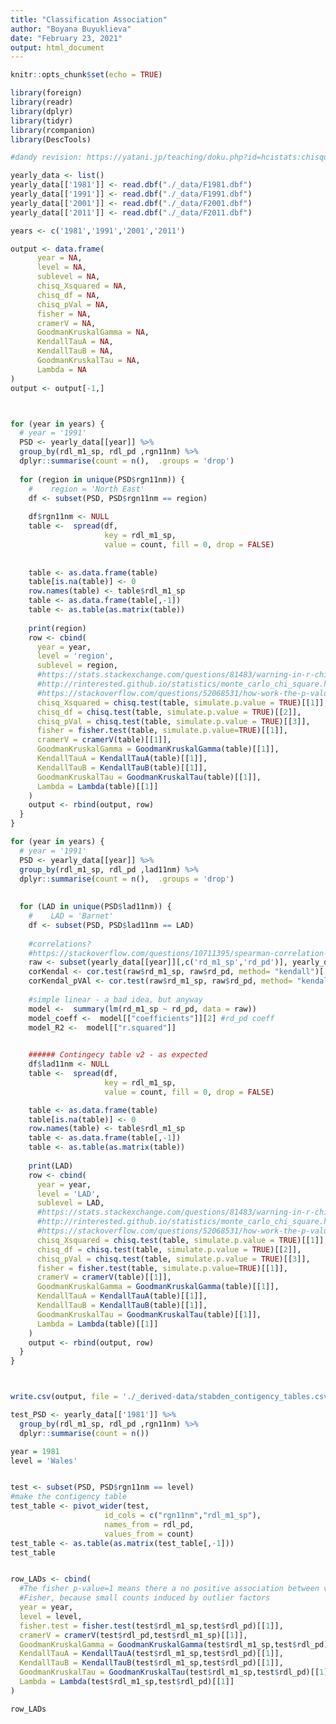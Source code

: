 ```yaml
---
title: "Classification Association"
author: "Boyana Buyuklieva"
date: "February 23, 2021"
output: html_document
---
```


```r
knitr::opts_chunk$set(echo = TRUE)
```


```r
library(foreign)
library(readr)
library(dplyr)
library(tidyr)
library(rcompanion)
library(DescTools)

#dandy revision: https://yatani.jp/teaching/doku.php?id=hcistats:chisquare
```

```r
yearly_data <- list()
yearly_data[['1981']] <- read.dbf("./_data/F1981.dbf")
yearly_data[['1991']] <- read.dbf("./_data/F1991.dbf")
yearly_data[['2001']] <- read.dbf("./_data/F2001.dbf")
yearly_data[['2011']] <- read.dbf("./_data/F2011.dbf")
```

```r
years <- c('1981','1991','2001','2011')

output <- data.frame(
      year = NA, 
      level = NA, 
      sublevel = NA, 
      chisq_Xsquared = NA, 
      chisq_df = NA, 
      chisq_pVal = NA, 
      fisher = NA, 
      cramerV = NA, 
      GoodmanKruskalGamma = NA, 
      KendallTauA = NA, 
      KendallTauB = NA, 
      GoodmanKruskalTau = NA, 
      Lambda = NA 
)
output <- output[-1,]



for (year in years) {
  # year = '1991'
  PSD <- yearly_data[[year]] %>%
  group_by(rdl_m1_sp, rdl_pd ,rgn11nm) %>%
  dplyr::summarise(count = n(),  .groups = 'drop')
  
  for (region in unique(PSD$rgn11nm)) {
    #    region = 'North East'
    df <- subset(PSD, PSD$rgn11nm == region)
    
    df$rgn11nm <- NULL
    table <-  spread(df,
                     key = rdl_m1_sp, 
                     value = count, fill = 0, drop = FALSE)
    
    
    table <- as.data.frame(table)
    table[is.na(table)] <- 0
    row.names(table) <- table$rdl_m1_sp
    table <- as.data.frame(table[,-1])
    table <- as.table(as.matrix(table))
    
    print(region)
    row <- cbind(
      year = year, 
      level = 'region',
      sublevel = region,
      #https://stats.stackexchange.com/questions/81483/warning-in-r-chi-squared-approximation-may-be-incorrect
      #http://rinterested.github.io/statistics/monte_carlo_chi_square.html
      #https://stackoverflow.com/questions/52068531/how-work-the-p-value-simulation-in-the-chisq-test-and-fisher-test
      chisq_Xsquared = chisq.test(table, simulate.p.value = TRUE)[[1]],
      chisq_df = chisq.test(table, simulate.p.value = TRUE)[[2]],
      chisq_pVal = chisq.test(table, simulate.p.value = TRUE)[[3]],
      fisher = fisher.test(table, simulate.p.value=TRUE)[[1]],
      cramerV = cramerV(table)[[1]],
      GoodmanKruskalGamma = GoodmanKruskalGamma(table)[[1]],
      KendallTauA = KendallTauA(table)[[1]],
      KendallTauB = KendallTauB(table)[[1]],
      GoodmanKruskalTau = GoodmanKruskalTau(table)[[1]],
      Lambda = Lambda(table)[[1]]
    )
    output <- rbind(output, row)
  }
}
```



```r
for (year in years) {
  # year = '1991'
  PSD <- yearly_data[[year]] %>%
  group_by(rdl_m1_sp, rdl_pd ,lad11nm) %>%
  dplyr::summarise(count = n(),  .groups = 'drop')
  
  
  for (LAD in unique(PSD$lad11nm)) {
    #    LAD = 'Barnet'
    df <- subset(PSD, PSD$lad11nm == LAD)
  
    #correlations?
    #https://stackoverflow.com/questions/10711395/spearman-correlation-and-ties
    raw <- subset(yearly_data[[year]][,c('rd_m1_sp','rd_pd')], yearly_data[[year]]$lad11nm == LAD) 
    corKendal <- cor.test(raw$rd_m1_sp, raw$rd_pd, method= "kendall")[["estimate"]]
    corKendal_pVAl <- cor.test(raw$rd_m1_sp, raw$rd_pd, method= "kendall")[["p.value"]]
    
    #simple linear - a bad idea, but anyway
    model <-  summary(lm(rd_m1_sp ~ rd_pd, data = raw))
    model_coeff <-  model[["coefficients"]][2] #rd_pd coeff
    model_R2 <-  model[["r.squared"]]

    
    ###### Contingecy table v2 - as expected  
    df$lad11nm <- NULL
    table <-  spread(df,
                     key = rdl_m1_sp, 
                     value = count, fill = 0, drop = FALSE)

    table <- as.data.frame(table)
    table[is.na(table)] <- 0
    row.names(table) <- table$rdl_m1_sp
    table <- as.data.frame(table[,-1])
    table <- as.table(as.matrix(table))
    
    print(LAD)
    row <- cbind(
      year = year, 
      level = 'LAD',
      sublevel = LAD,
      #https://stats.stackexchange.com/questions/81483/warning-in-r-chi-squared-approximation-may-be-incorrect
      #http://rinterested.github.io/statistics/monte_carlo_chi_square.html
      #https://stackoverflow.com/questions/52068531/how-work-the-p-value-simulation-in-the-chisq-test-and-fisher-test
      chisq_Xsquared = chisq.test(table, simulate.p.value = TRUE)[[1]],
      chisq_df = chisq.test(table, simulate.p.value = TRUE)[[2]],
      chisq_pVal = chisq.test(table, simulate.p.value = TRUE)[[3]],
      fisher = fisher.test(table, simulate.p.value=TRUE)[[1]],
      cramerV = cramerV(table)[[1]],
      GoodmanKruskalGamma = GoodmanKruskalGamma(table)[[1]],
      KendallTauA = KendallTauA(table)[[1]],
      KendallTauB = KendallTauB(table)[[1]],
      GoodmanKruskalTau = GoodmanKruskalTau(table)[[1]],
      Lambda = Lambda(table)[[1]]
    )
    output <- rbind(output, row)
  }
}



write.csv(output, file = './_derived-data/stabden_contigency_tables.csv')
```




```r


test_PSD <- yearly_data[['1981']] %>%
  group_by(rdl_m1_sp, rdl_pd ,rgn11nm) %>%
  dplyr::summarise(count = n())

year = 1981
level = 'Wales'


test <- subset(PSD, PSD$rgn11nm == level)
#make the contigency table 
test_table <- pivot_wider(test,
                     id_cols = c("rgn11nm","rdl_m1_sp"),
                     names_from = rdl_pd, 
                     values_from = count)
test_table <- as.table(as.matrix(test_table[,-1]))
test_table


row_LADs <- cbind(
  #The fisher p-value=1 means there a no positive association between variables.
  #Fisher, because small counts induced by outlier factors 
  year = year, 
  level = level,
  fisher.test = fisher.test(test$rdl_m1_sp,test$rdl_pd)[[1]],
  cramerV = cramerV(test$rdl_pd,test$rdl_m1_sp)[[1]],
  GoodmanKruskalGamma = GoodmanKruskalGamma(test$rdl_m1_sp,test$rdl_pd)[[1]],
  KendallTauA = KendallTauA(test$rdl_m1_sp,test$rdl_pd)[[1]],
  KendallTauB = KendallTauB(test$rdl_m1_sp,test$rdl_pd)[[1]],
  GoodmanKruskalTau = GoodmanKruskalTau(test$rdl_m1_sp,test$rdl_pd)[[1]],
  Lambda = Lambda(test$rdl_m1_sp,test$rdl_pd)[[1]]
)

row_LADs

```

